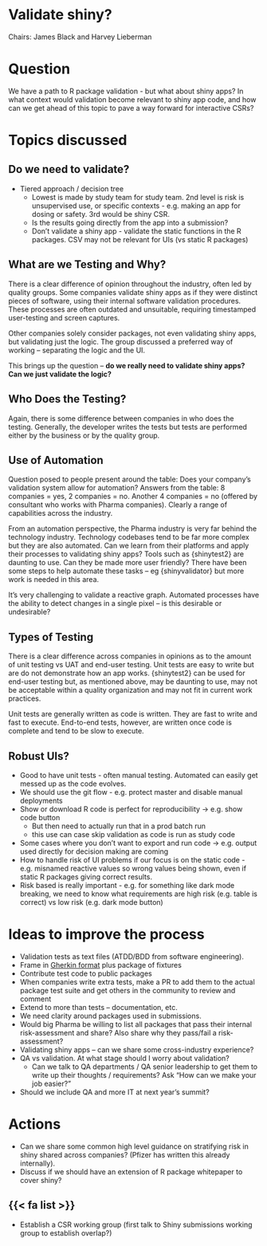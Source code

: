 # Validate shiny?

Chairs: James Black and Harvey Lieberman

# Question

We have a path to R package validation - but what about shiny apps? In what context would validation become relevant to shiny app code, and how can we get ahead of this topic to pave a way forward for interactive CSRs?

# Topics discussed

## Do we need to validate?

- Tiered approach / decision tree
    - Lowest is made by study team for study team. 2nd level is risk is unsupervised use, or specific contexts - e.g. making an app for dosing or safety. 3rd would be shiny CSR.
    - Is the results going directly from the app into a submission?
    - Don’t validate a shiny app - validate the static functions in the R packages. CSV may not be relevant for UIs (vs static R packages)

## What are we Testing and Why?

There is a clear difference of opinion throughout the industry, often led by quality groups.  Some companies validate shiny apps as if they were distinct pieces of software, using their internal software validation procedures.  These processes are often outdated and unsuitable, requiring timestamped user-testing and screen captures.

Other companies solely consider packages, not even validating shiny apps, but validating just the logic. The group discussed a preferred way of working – separating the logic and the UI.

This brings up the question – **do we really need to validate shiny apps?  Can we just validate the logic?**

## Who Does the Testing?

Again, there is some difference between companies in who does the testing.  Generally, the developer writes the tests but tests are performed either by the business or by the quality group.

## Use of Automation

Question posed to people present around the table: Does your company’s validation system allow for automation?  Answers from the table: 8 companies = yes, 2 companies = no.  Another 4 companies = no (offered by consultant who works with Pharma companies).  Clearly a range of capabilities across the industry.

From an automation perspective, the Pharma industry is very far behind the technology industry.  Technology codebases tend to be far more complex but they are also automated.  Can we learn from their platforms and apply their processes to validating shiny apps?
Tools such as {shinytest2} are daunting to use.  Can they be made more user friendly?  There have been some steps to help automate these tasks – eg {shinyvalidator} but more work is needed in this area.

It’s very challenging to validate a reactive graph.  Automated processes have the ability to detect changes in a single pixel – is this desirable or undesirable?

## Types of Testing

There is a clear difference across companies in opinions as to the amount of unit testing vs UAT and end-user testing.  Unit tests are easy to write but are do not demonstrate how an app works.  {shinytest2} can be used for end-user testing but, as mentioned above, may be daunting to use, may not be acceptable within a quality organization and may not fit in current work practices.

Unit tests are generally written as code is written.  They are fast to write and fast to execute.  End-to-end tests, however, are written once code is complete and tend to be slow to execute.


## Robust UIs?

- Good to have unit tests - often manual testing. Automated can easily get messed up as the code evolves.
- We should use the git flow - e.g. protect master and disable manual deployments
- Show or download R code is perfect for reproducibility → e.g. show code button
    - But then need to actually run that in a prod batch run
    - this use can case skip validation as code is run as study code
- Some cases where you don’t want to export and run code → e.g. output used directly for decision making are coming
- How to handle risk of UI problems if our focus is on the static code - e.g. misnamed reactive values so wrong values being shown, even if static R packages giving correct results.
- Risk based is really important - e.g. for something like dark mode breaking, we need to know what requirements are high risk (e.g. table is correct) vs low risk (e.g. dark mode button)

# Ideas to improve the process 

- Validation tests as text files (ATDD/BDD from software engineering).  
- Frame in [Gherkin format](https://www.guru99.com/gherkin-test-cucumber.html) plus package of fixtures
- Contribute test code to public packages
- When companies write extra tests, make a PR to add them to the actual package test suite and get others in the community to review and comment
- Extend to more than tests – documentation, etc.
- We need clarity around packages used in submissions.
- Would big Pharma be willing to list all packages that pass their internal risk-assessment and share?  Also share why they pass/fail a risk-assessment?
- Validating shiny apps – can we share some cross-industry experience?
- QA vs validation.  At what stage should I worry about validation?
    - Can we talk to QA departments / QA senior leadership to get them to write up their thoughts / requirements?  Ask “How can we make your job easier?”  
- Should we include QA and more IT at next year’s summit?

# Actions

- Can we share some common high level guidance on stratifying risk in shiny shared across companies? (Pfizer has written this already internally). 
- Discuss if we should have an extension of R package whitepaper to cover shiny?

::: {.callout-note icon=false}

# {{< fa list >}} 

- Establish a CSR working group (first talk to Shiny submissions working group to establish overlap?)

:::


